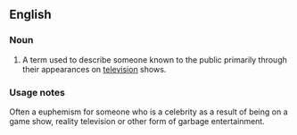 ==English==
===Noun===
{{en-noun|sg=[[television]] [[personality]]|television personalities}}
#A term used to describe someone known to the public primarily through their appearances on [[television]] shows.

===Usage notes===
Often a euphemism for someone who is a celebrity as a result of being on a game show, reality television or other form of garbage entertainment.